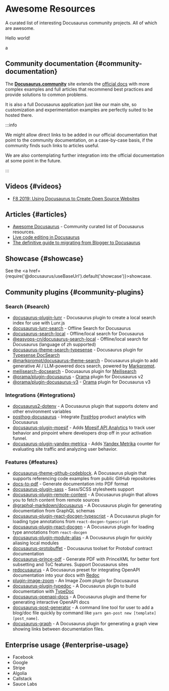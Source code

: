 # Awesome Resources

A curated list of interesting Docusaurus community projects. All of which are awesome.

Hello world!

a

## Community documentation {#community-documentation}

The [**Docusaurus.community**](https://docusaurus.community) site extends the [official docs](/docs) with more complex examples and full articles that recommend best practices and provide solutions to common problems.

It is also a full Docusaurus application just like our main site, so customization and experimentation examples are perfectly suited to be hosted there.

:::info

We might allow direct links to be added in our official documentation that point to the community documentation, on a case-by-case basis, if the community finds such links to articles useful.

We are also contemplating further integration into the official documentation at some point in the future.

:::

## Videos {#videos}

- [F8 2019: Using Docusaurus to Create Open Source Websites](https://www.youtube.com/watch?v=QcGJsf6mgZE)

## Articles {#articles}

- [Awesome Docusaurus](https://github.com/webbertakken/awesome-docusaurus#readme) - Community curated list of Docusaurus resources.
- [Live code editing in Docusaurus](https://dev.to/mrmuhammadali/live-code-editing-in-docusaurus-ux-at-its-best-2hj1)
- [The definitive guide to migrating from Blogger to Docusaurus](https://blog.johnnyreilly.com/definitive-guide-to-migrating-from-blogger-to-docusaurus)

## Showcase {#showcase}

See the <a href={require('@docusaurus/useBaseUrl').default('showcase')}>showcase</a>.

## Community plugins {#community-plugins}

### Search {#search}

- [docusaurus-plugin-lunr](https://github.com/daldridge/docusaurus-plugin-lunr) - Docusaurus plugin to create a local search index for use with Lunr.js
- [docusaurus-lunr-search](https://github.com/lelouch77/docusaurus-lunr-search) - Offline Search for Docusaurus
- [docusaurus-search-local](https://github.com/cmfcmf/docusaurus-search-local) - Offline/local search for Docusaurus
- [@easyops-cn/docusaurus-search-local](https://github.com/easyops-cn/docusaurus-search-local) - Offline/local search for Docusaurus (language of zh supported)
- [docusaurus-theme-search-typesense](https://github.com/typesense/docusaurus-theme-search-typesense) - Docusaurus plugin for [Typesense DocSearch](https://typesense.org/docs/latest/guide/docsearch.html)
- [@markprompt/docusaurus-theme-search](https://github.com/motifland/markprompt-js/tree/main/packages/docusaurus-theme-search) - Docusaurus plugin to add generative AI / LLM-powered docs search, powered by [Markprompt](https://markprompt.com).
- [meilisearch-docsearch](https://github.com/tauri-apps/meilisearch-docsearch) - Docusaurus plugin for [Meilisearch](https://www.meilisearch.com)
- [@orama/plugin-docusaurus](https://github.com/askorama/orama/tree/main/packages/plugin-docusaurus) - [Orama](https://askorama.ai/) plugin for Docusaurus v2
- [@orama/plugin-docusaurus-v3](https://github.com/askorama/orama/tree/main/packages/plugin-docusaurus-v3) - [Orama](https://askorama.ai/) plugin for Docusaurus v3

### Integrations {#integrations}

- [docusaurus2-dotenv](https://github.com/jonnynabors/docusaurus2-dotenv) - A Docusaurus plugin that supports dotenv and other environment variables
- [posthog-docusaurus](https://github.com/PostHog/posthog-docusaurus) - Integrate [PostHog](https://posthog.com/) product analytics with Docusaurus
- [docusaurus-plugin-moesif](https://github.com/Moesif/docusaurus-plugin-moesif) - Adds [Moesif API Analytics](https://www.moesif.com/) to track user behavior and pinpoint where developers drop off in your activation funnel.
- [docusaurus-plugin-yandex-metrica](https://github.com/sgromkov/docusaurus-plugin-yandex-metrica) - Adds [Yandex Metrika](https://metrika.yandex.ru/) counter for evaluating site traffic and analyzing user behavior.

### Features {#features}

- [docusaurus-theme-github-codeblock](https://github.com/saucelabs/docusaurus-theme-github-codeblock). A Docusaurus plugin that supports referencing code examples from public GitHub repositories
- [docs-to-pdf](https://github.com/jean-humann/docs-to-pdf) - Generate documentation into PDF format
- [docusaurus-plugin-sass](https://github.com/rlamana/docusaurus-plugin-sass) - Sass/SCSS stylesheets support
- [docusaurus-plugin-remote-content](https://github.com/rdilweb/docusaurus-plugin-remote-content) - A Docusaurus plugin that allows you to fetch content from remote sources
- [@graphql-markdown/docusaurus](https://github.com/graphql-markdown/graphql-markdown) - A Docusaurus plugin for generating documentation from GraphQL schemas
- [docusaurus-plugin-react-docgen-typescript](https://github.com/atomicpages/docusaurus-plugin-react-docgen-typescript) - A Docusaurus plugin for loading type annotations from `react-docgen-typescript`
- [docusaurus-plugin-react-docgen](https://github.com/atomicpages/docusaurus-plugin-react-docgen) - A Docusaurus plugin for loading type annotations from `react-docgen`
- [docusaurus-plugin-module-alias](https://github.com/atomicpages/docusaurus-plugin-module-alias) - A Docusaurus plugin for quickly aliasing local modules
- [docusaurus-protobuffet](https://github.com/protobuffet/docusaurus-protobuffet) - Docusaurus toolset for Protobuf contract documentation
- [docusaurus-prince-pdf](https://github.com/signcl/docusaurus-prince-pdf) - Generate PDF with PrinceXML for better font subsetting and ToC features. Support Docusaurus sites
- [redocusaurus](https://github.com/rohit-gohri/redocusaurus) - A Docusaurus preset for integrating OpenAPI documentation into your docs with [Redoc](https://github.com/redocly/redoc)
- [plugin-image-zoom](https://github.com/flexanalytics/plugin-image-zoom) - An Image Zoom plugin for Docusaurus
- [docusaurus-plugin-typedoc](https://github.com/tgreyuk/typedoc-plugin-markdown/tree/master/packages/docusaurus-plugin-typedoc) - A Docusaurus plugin to build documentation with [TypeDoc](https://typedoc.org/)
- [docusaurus-openapi-docs](https://github.com/PaloAltoNetworks/docusaurus-openapi-docs) - A Docusaurus plugin and theme for generating interactive OpenAPI docs
- [docusaurus-post-generator](https://github.com/moojing/docusaurus-post-generator) - A command line tool for user to add a blog/doc file quickly by command like `yarn gen-post new [template] [post_name]`.
- [docusaurus-graph](https://github.com/Arsero/docusaurus-graph) - A Docusaurus plugin for generating a graph view showing links between documentation files.

## Enterprise usage {#enterprise-usage}

- Facebook
- Google
- Stripe
- Algolia
- Callstack
- Sauce Labs
